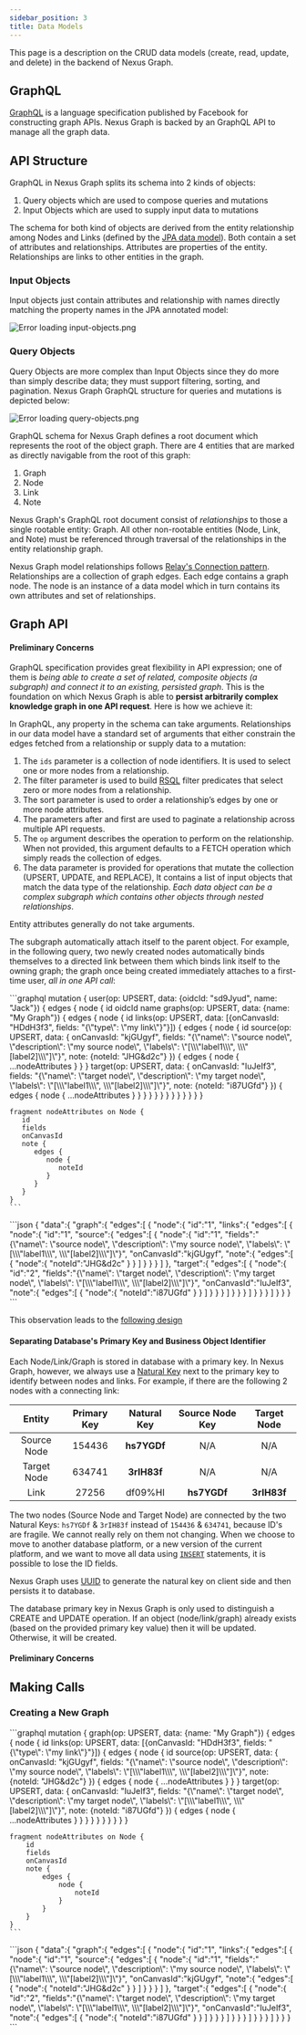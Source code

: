 ```yaml
---
sidebar_position: 3
title: Data Models
---
```




This page is a description on the CRUD data models (create, read, update, and delete) in the backend of Nexus Graph.

GraphQL
-------

[GraphQL] is a language specification published by Facebook for constructing graph APIs. Nexus Graph is backed by an
GraphQL API to manage all the graph data.

API Structure
-------------

GraphQL in Nexus Graph splits its schema into 2 kinds of objects:

1. Query objects which are used to compose queries and mutations
2. Input Objects which are used to supply input data to mutations

The schema for both kind of objects are derived from the entity relationship among Nodes and Links (defined by the
[JPA data model]). Both contain a set of attributes and relationships. Attributes are properties of the entity.
Relationships are links to other entities in the graph.

### Input Objects

Input objects just contain attributes and relationship with names directly matching the property names in the JPA
annotated model:

![Error loading input-objects.png](./img/input-objects.png)

### Query Objects

Query Objects are more complex than Input Objects since they do more than simply describe data; they must support
filtering, sorting, and pagination. Nexus Graph GraphQL structure for queries and mutations is depicted below:

![Error loading query-objects.png](./img/query-objects.png)

GraphQL schema for Nexus Graph defines a root document which represents the root of the object graph. There are 4
entities that are marked as directly navigable from the root of this graph:

1. Graph
2. Node
3. Link
4. Note

Nexus Graph's GraphQL root document consist of _relationships_ to those a single rootable entity: Graph. All other
non-rootable entities (Node, Link, and Note) must be referenced through traversal of the relationships in the entity
relationship graph.

Nexus Graph model relationships follows [Relay's Connection pattern].  Relationships are a collection of graph edges.
Each edge contains a graph node. The node is an instance of a data model which in turn contains its own attributes and
set of relationships.

Graph API
---------

#### Preliminary Concerns

GraphQL specification provides great flexibility in API expression; one of them is _being able to create a set of
related, composite objects (a subgraph) and connect it to an existing, persisted graph_. This is the foundation on which
Nexus Graph is able to __persist arbitrarily complex knowledge graph in one API request__. Here is how we achieve it:

In GraphQL, any property in the schema can take arguments. Relationships in our data model have a standard set of
arguments that either constrain the edges fetched from a relationship or supply data to a mutation:

1. The `ids` parameter is a collection of node identifiers. It is used to select one or more nodes from a relationship.
2. The filter parameter is used to build [RSQL](https://github.com/jirutka/rsql-parser) filter predicates that select
   zero or more nodes from a relationship.
3. The sort parameter is used to order a relationship’s edges by one or more node attributes.
4. The parameters after and first are used to paginate a relationship across multiple API requests.
5. The `op` argument describes the operation to perform on the relationship. When not provided, this argument defaults
   to a FETCH operation which simply reads the collection of edges.
6. The data parameter is provided for operations that mutate the collection (UPSERT, UPDATE, and REPLACE), It contains a
   list of input objects that match the data type of the relationship. _Each data object can be a complex subgraph which
   contains other objects through nested relationships_.

Entity attributes generally do not take arguments.

The subgraph automatically attach itself to the parent object. For example, in the following query, two newly created
nodes automatically binds themselves to a directed link between them which binds link itself to the owning graph; the
graph once being created immediately attaches to a first-time user, _all
in one API call_:

<Tabs>
  <TabItem value="request" label="Mutation" default>
    ```graphql
    mutation {
       user(op: UPSERT, data: {oidcId: "sd9Jyud", name: "Jack"}) {
          edges {
             node {
                id
                oidcId
                name
                graphs(op: UPSERT, data: {name: "My Graph"}) {
                   edges {
                      node {
                         id
                         links(op: UPSERT, data: [{onCanvasId: "HDdH3f3", fields: "{\"type\": \"my link\"}"}]) {
                            edges {
                               node {
                                  id
                                  source(op: UPSERT, data: {
                                     onCanvasId: "kjGUgyf",
                                     fields: "{\"name\": \"source node\", \"description\": \"my source node\", \"labels\": \"[\\\"label1\\\", \\\"[label2]\\\"]\"}",
                                     note: {noteId: "JHG&d2c"}
                                  }) {
                                     edges {
                                        node {
                                           ...nodeAttributes
                                        }
                                     }
                                  }
                                  target(op: UPSERT, data: {
                                     onCanvasId: "IuJeIf3",
                                     fields: "{\"name\": \"target node\", \"description\": \"my target node\", \"labels\": \"[\\\"label1\\\", \\\"[label2]\\\"]\"}",
                                     note: {noteId: "i87UGfd"}
                                  }) {
                                     edges {
                                        node {
                                           ...nodeAttributes
                                        }
                                     }
                                  }
                               }
                            }
                         }
                      }
                   }
                }
             }
          }
       }
    }
    
    fragment nodeAttributes on Node {
       id
       fields
       onCanvasId
       note {
          edges {
             node {
                noteId
             }
          }
       }
    }
    ```
  </TabItem>
  <TabItem value="response" label="Response">
    ```json
    {
        "data":{
            "graph":{
                "edges":[
                    {
                        "node":{
                            "id":"1",
                            "links":{
                                "edges":[
                                    {
                                        "node":{
                                            "id":"1",
                                            "source":{
                                                "edges":[
                                                    {
                                                        "node":{
                                                            "id":"1",
                                                            "fields":"{\"name\": \"source node\", \"description\": \"my source node\", \"labels\": \"[\\\"label1\\\", \\\"[label2]\\\"]\"}",
                                                            "onCanvasId":"kjGUgyf",
                                                            "note":{
                                                                "edges":[
                                                                    {
                                                                        "node":{
                                                                            "noteId":"JHG&d2c"
                                                                        }
                                                                    }
                                                                ]
                                                            }
                                                        }
                                                    }
                                                ]
                                            },
                                            "target":{
                                                "edges":[
                                                    {
                                                        "node":{
                                                            "id":"2",
                                                            "fields":"{\"name\": \"target node\", \"description\": \"my target node\", \"labels\": \"[\\\"label1\\\", \\\"[label2]\\\"]\"}",
                                                            "onCanvasId":"IuJeIf3",
                                                            "note":{
                                                                "edges":[
                                                                    {
                                                                        "node":{
                                                                            "noteId":"i87UGfd"
                                                                        }
                                                                    }
                                                                ]
                                                            }
                                                        }
                                                    }
                                                ]
                                            }
                                        }
                                    }
                                ]
                            }
                        }
                    }
                ]
            }
        }
    }
    ```
  </TabItem>
</Tabs>

This observation leads to the [following design](#separating-databases-primary-key-and-business-object-identifier)

#### Separating Database's Primary Key and Business Object Identifier

Each Node/Link/Graph is stored in database with a primary key. In Nexus Graph, however, we always use a [Natural Key]
next to the primary key to identify between nodes and links. For example, if there are the following 2 nodes with a
connecting link:

|    Entity    | Primary Key | Natural Key | Source Node Key | Target Node |
|:------------:|:-----------:|:-----------:|:---------------:|:-----------:|
| Source Node  |   154436    | __hs7YGDf__ |       N/A       |     N/A     |
| Target Node  |   634741    | __3rIH83f__ |       N/A       |     N/A     |
|     Link     |    27256    |   df09%HI   |   __hs7YGDf__   | __3rIH83f__ |

The two nodes (Source Node and Target Node) are connected by the two Natural Keys: `hs7YGDf` & `3rIH83f` instead of
`154436` & `634741`, because ID's are fragile. We cannot really rely on them not changing. When we choose to move to
another database platform, or a new version of the current platform, and we want to move all data using
[`INSERT`](https://www.w3schools.com/sql/sql_insert.asp) statements, it is possible to lose the ID fields.

Nexus Graph uses [UUID](https://www.npmjs.com/package/uuid) to generate the natural key on client side and then persists
it to database.

The database primary key in Nexus Graph is only used to distinguish a CREATE and UPDATE operation. If an object
(node/link/graph) already exists (based on the provided primary key value) then it will be updated. Otherwise, it will
be created.

#### Preliminary Concerns

Making Calls
------------

### Creating a New Graph

<Tabs>
  <TabItem value="request" label="Request" default>
    ```graphql
    mutation {
        graph(op: UPSERT, data: {name: "My Graph"}) {
            edges {
                node {
                    id
                    links(op: UPSERT, data: [{onCanvasId: "HDdH3f3", fields: "{\"type\": \"my link\"}"}]) {
                        edges {
                            node {
                                id
                                source(op: UPSERT, data: {
                                    onCanvasId: "kjGUgyf",
                                    fields: "{\"name\": \"source node\", \"description\": \"my source node\", \"labels\": \"[\\\"label1\\\", \\\"[label2]\\\"]\"}",
                                    note: {noteId: "JHG&d2c"}
                                }) {
                                    edges {
                                        node {
                                            ...nodeAttributes
                                        }
                                    }
                                }
                                target(op: UPSERT, data: {
                                    onCanvasId: "IuJeIf3",
                                    fields: "{\"name\": \"target node\", \"description\": \"my target node\", \"labels\": \"[\\\"label1\\\", \\\"[label2]\\\"]\"}",
                                    note: {noteId: "i87UGfd"}
                                }) {
                                    edges {
                                        node {
                                            ...nodeAttributes
                                        }
                                    }
                                }
                            }
                        }
                    }
                }
            }
        }
    }

    fragment nodeAttributes on Node {
        id
        fields
        onCanvasId
        note {
            edges {
                node {
                    noteId
                }
            }
        }
    }
    ```
  </TabItem>
  <TabItem value="response" label="Response">
    ```json
    {
        "data":{
            "graph":{
                "edges":[
                    {
                        "node":{
                            "id":"1",
                            "links":{
                                "edges":[
                                    {
                                        "node":{
                                            "id":"1",
                                            "source":{
                                                "edges":[
                                                    {
                                                        "node":{
                                                            "id":"1",
                                                            "fields":"{\"name\": \"source node\", \"description\": \"my source node\", \"labels\": \"[\\\"label1\\\", \\\"[label2]\\\"]\"}",
                                                            "onCanvasId":"kjGUgyf",
                                                            "note":{
                                                                "edges":[
                                                                    {
                                                                        "node":{
                                                                            "noteId":"JHG&d2c"
                                                                        }
                                                                    }
                                                                ]
                                                            }
                                                        }
                                                    }
                                                ]
                                            },
                                            "target":{
                                                "edges":[
                                                    {
                                                        "node":{
                                                            "id":"2",
                                                            "fields":"{\"name\": \"target node\", \"description\": \"my target node\", \"labels\": \"[\\\"label1\\\", \\\"[label2]\\\"]\"}",
                                                            "onCanvasId":"IuJeIf3",
                                                            "note":{
                                                                "edges":[
                                                                    {
                                                                        "node":{
                                                                            "noteId":"i87UGfd"
                                                                        }
                                                                    }
                                                                ]
                                                            }
                                                        }
                                                    }
                                                ]
                                            }
                                        }
                                    }
                                ]
                            }
                        }
                    }
                ]
            }
        }
    }
    ```
  </TabItem>
</Tabs>

[GraphQL]: https://graphql.org/

[JPA data model]: https://download.oracle.com/otn-pub/jcp/persistence-2_1-fr-eval-spec/JavaPersistence.pdf?AuthParam=1719199826_ee6dd88167d33fe7e52533421c072552

[Natural Key]: http://en.wikipedia.org/wiki/Natural_key

[Relay's Connection pattern]: http://graphql.org/learn/pagination/
